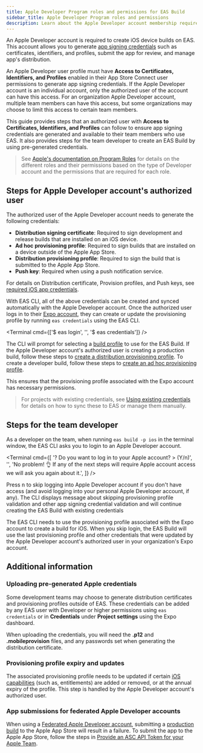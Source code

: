 ```yaml
---
title: Apple Developer Program roles and permissions for EAS Build
sidebar_title: Apple Developer Program roles and permissions
description: Learn about the Apple Developer account membership requirements for creating an EAS Build.
---
```



An Apple Developer account is required to create iOS device builds on EAS. This account allows you to generate [app signing credentials](/app-signing/managed-credentials/#generating-app-signing-credentials) such as certificates, identifiers, and profiles, submit the app for review, and manage app's distribution.

An Apple Developer user profile must have **Access to Certificates, Identifiers, and Profiles** enabled in their App Store Connect user permissions to generate app signing credentials. If the Apple Developer account is an individual account, only the authorized user of the account can have this access. For an organization Apple Developer account, multiple team members can have this access, but some organizations may choose to limit this access to certain team members.

<ContentSpotlight
  alt="Access to Certificates, Identifiers, and Profiles settings in App Store Connect."
  caption="Access to Certificates, Identifiers, and Profiles settings in App Store Connect."
  src="/static/images/apple-access-settings.png"
  className="max-w-[400px]"
/>

This guide provides steps that an authorized user with **Access to Certificates, Identifiers, and Profiles** can follow to ensure app signing credentials are generated and available to their team members who use EAS. It also provides steps for the team developer to create an EAS Build by using pre-generated credentials.

> See [Apple's documentation on Program Roles](https://developer.apple.com/support/roles/) for details on the different roles and their permissions based on the type of Developer account and the permissions that are required for each role.

## Steps for Apple Developer account's authorized user

The authorized user of the Apple Developer account needs to generate the following credentials:

- **Distribution signing certificate**: Required to sign development and release builds that are installed on an iOS device.
- **Ad hoc provisioning profile**: Required to sign builds that are installed on a device outside of the Apple App Store.
- **Distribution provisioning profile**: Required to sign the build that is submitted to the Apple App Store.
- **Push key**: Required when using a push notification service.

For details on Distribution certificate, Provision profiles, and Push keys, see [required iOS app credentials](/app-signing/app-credentials/#ios).

With EAS CLI, all of the above credentials can be created and synced automatically with the Apple Developer account. Once the authorized user logs in to their [Expo account](/accounts/account-types/), they can create or update the provisioning profile by running `eas credentials` using the EAS CLI.

<Terminal cmd={['$ eas login', '', '$ eas credentials']} />

The CLI will prompt for selecting a [build profile](/build/eas-json/#build-profiles) to use for the EAS Build. If the Apple Developer account's authorized user is creating a production build, follow these steps to [create a distribution provisioning profile](/tutorial/eas/ios-production-build/#create-a-distribution-provisioning-profile). To create a developer build, follow these steps to [create an ad hoc provisioning profile](/tutorial/eas/ios-development-build-for-devices/#provisioning-profile).

This ensures that the provisioning profile associated with the Expo account has necessary permissions.

> For projects with existing credentials, see [Using existing credentials](/app-signing/existing-credentials/) for details on how to sync these to EAS or manage them manually.

## Steps for the team developer

As a developer on the team, when running `eas build -p ios` in the terminal window, the EAS CLI asks you to login to an Apple Developer account.

<Terminal
  cmd={[
    '? Do you want to log in to your Apple account? > (Y/n)',
    '',
    'No problem! 👌 If any of the next steps will require Apple account access we will ask you again about it.',
  ]}
/>

Press <kbd>n</kbd> to skip logging into Apple Developer account if you don't have access (and avoid logging into your personal Apple Developer account, if any). The CLI displays message about skipping provisioning profile validation and other app signing credential validation and will continue creating the EAS Build with existing credentials

The EAS CLI needs to use the provisioning profile associated with the Expo account to create a build for iOS. When you skip login, the EAS Build will use the last provisioning profile and other credentials that were updated by the Apple Developer account's authorized user in your organization's Expo account.

## Additional information

### Uploading pre-generated Apple credentials

Some development teams may choose to generate distribution certificates and provisioning profiles outside of EAS. These credentials can be added by any EAS user with Developer or higher permissions using `eas credentials` or in **Credentials** under **Project settings** using the Expo dashboard.

When uploading the credentials, you will need the **.p12** and **.mobileprovision** files, and any passwords set when generating the distribution certificate.

### Provisioning profile expiry and updates

The associated provisioning profile needs to be updated if certain [iOS capabilities](/build-reference/ios-capabilities/) (such as, entitlements) are added or removed, or at the annual expiry of the profile. This step is handled by the Apple Developer account's authorized user.

### App submissions for federated Apple Developer accounts

When using a [Federated Apple Developer account](https://support.apple.com/en-in/guide/apple-business-manager/axmb19317543/web), submitting a [production build](/build/eas-json/#production-builds) to the Apple App Store will result in a failure. To submit the app to the Apple App Store, follow the steps in [Provide an ASC API Token for your Apple Team](/build/building-on-ci/#optional-provide-an-asc-api-token-for-your-apple-team).
